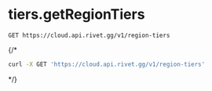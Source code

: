 # tiers.getRegionTiers
```
GET https://cloud.api.rivet.gg/v1/region-tiers
```


{/*<RequestExample>
```bash curl
curl -X GET 'https://cloud.api.rivet.gg/v1/region-tiers'
```
</RequestExample>*/}
